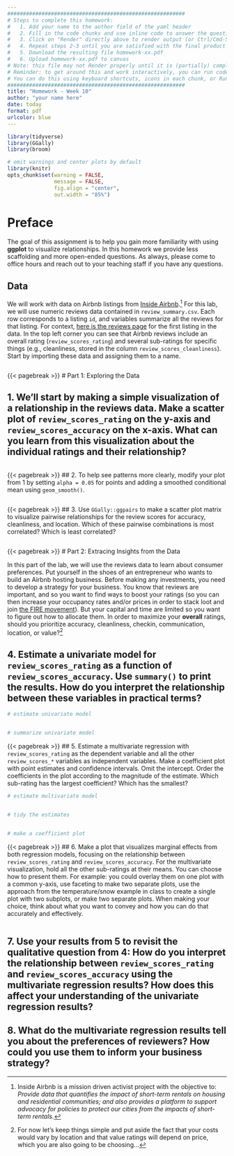 ```yaml
---
#########################################################
# Steps to complete this homework:
#   1. Add your name to the author field of the yaml header
#   2. Fill in the code chunks and use inline code to answer the questions 
#   3. Click on "Render" directly above to render output (or Ctrl/Cmd-Shift-K)
#   4. Repeat steps 2-3 until you are satisfied with the final product
#   5. Download the resulting file homework-xx.pdf
#   6. Upload homework-xx.pdf to canvas
# Note: this file may not Render properly until it is (partially) completed
# Reminder: to get around this and work interactively, you can run code chunks on their own
# You can do this using keyboard shortcuts, icons in each chunk, or Run at the top right of this pane
#########################################################
title: "Homework - Week 10"
author: "your name here"
date: today
format: pdf
urlcolor: blue
---
```


```r
library(tidyverse)
library(GGally)
library(broom)

# omit warnings and center plots by default
library(knitr)
opts_chunk$set(warning = FALSE, 
               message = FALSE,
               fig.align = "center",
               out.width = "85%")
```

# Preface

The goal of this assignment is to help you gain more familiarity with using **ggplot** to visualize relationships. In this homework we provide less scaffolding and more open-ended questions. As always, please come to office hours and reach out to your teaching staff if you have any questions.

## Data

We will work with data on Airbnb listings from [Inside Airbnb](http://insideairbnb.com).[^insideairbnb] For this lab, we will use numeric reviews data contained in `review_summary.csv`. Each row corresponds to a listing `id`, and variables summarize all the reviews for that listing. For context, [here is the reviews page](https://www.airbnb.com/rooms/2595/reviews) for the first listing in the data. In the top left corner you can see that Airbnb reviews include an overall rating (`review_scores_rating`) and several sub-ratings for specific things (e.g., cleanliness, stored in the column `review_scores_cleanliness`). Start by importing these data and assigning them to a name.
```r

```


{{< pagebreak >}}
# Part 1: Exploring the Data

## 1. We'll start by making a simple visualization of a relationship in the reviews data. Make a scatter plot of `review_scores_rating` on the y-axis and `review_scores_accuracy` on the x-axis. What can you learn from this visualization about the individual ratings and their relationship?
```r

```



{{< pagebreak >}}
## 2. To help see patterns more clearly, modify your plot from 1 by setting `alpha = 0.05` for points and adding a smoothed conditional mean using `geom_smooth()`.
```r

```



{{< pagebreak >}}
## 3. Use `GGally::ggpairs` to make a scatter plot matrix to visualize pairwise relationships for the review scores for accuracy, cleanliness, and location. Which of these pairwise combinations is most correlated? Which is least correlated?
```r

```




{{< pagebreak >}}
# Part 2: Extracing Insights from the Data

In this part of the lab, we will use the reviews data to learn about consumer preferences. Put yourself in the shoes of an entrepreneur who wants to build an Airbnb hosting business. Before making any investments, you need to develop a strategy for your business. You know that reviews are important, and so you want to find ways to boost your ratings (so you can then increase your occupancy rates and/or prices in order to stack loot and join [the FIRE movement](https://en.wikipedia.org/wiki/FIRE_movement)). But your capital and time are limited so you want to figure out how to allocate them. In order to maximize your **overall** ratings, should you prioritize accuracy, cleanliness, checkin, communication, location, or value?[^endogeneity]


## 4. Estimate a univariate model for `review_scores_rating` as a function of `review_scores_accuracy`. Use `summary()` to print the results. How do you interpret the relationship between these variables in practical terms?
```r
# estimate univariate model


# summarize univariate model

```



{{< pagebreak >}}
## 5. Estimate a multivariate regression with `review_scores_rating` as the dependent variable and all the other `review_scores_*` variables as independent variables. Make a coefficient plot with point estimates and confidence intervals. Omit the intercept. Order the coefficients in the plot according to the magnitude of the estimate. Which sub-rating has the largest coefficient? Which has the smallest?
```r
# estimate multivariate model


# tidy the estimates


# make a coefficient plot

```



{{< pagebreak >}}
## 6. Make a plot that visualizes marginal effects from both regression models, focusing on the relationship between `review_scores_rating` and `review_scores_accuracy`. For the multivariate visualization, hold all the other sub-ratings at their means. You can choose how to present them. For example: you could overlay them on one plot with a common y-axis, use faceting to make two separate plots, use the approach from the temperature/snow example in class to create a single plot with two subplots, or make two separate plots. When making your choice, think about what you want to convey and how you can do that accurately and effectively.
```r


```


## 7. Use your results from 5 to revisit the qualitative question from 4: How do you interpret the relationship between `review_scores_rating` and `review_scores_accuracy` using the multivariate regression results? How does this affect your understanding of the univariate regression results?




## 8. What do the multivariate regression results tell you about the preferences of reviewers? How could you use them to inform your business strategy?





[^insideairbnb]: Inside Airbnb is a mission driven activist project with the objective to: *Provide data that quantifies the impact of short-term rentals on housing and residential communities; and also provides a platform to support advocacy for policies to protect our cities from the impacts of short-term rentals.*

[^endogeneity]: For now let's keep things simple and put aside the fact that your costs would vary by location and that value ratings will depend on price, which you are also going to be choosing...
